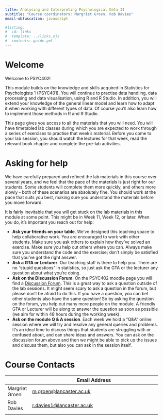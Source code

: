 ```yaml
---
title: Analysing and Interpreting Psychological Data II
subtitle: "Course coordinators: Margriet Groen, Rob Davies"
email-obfuscation: javascript

#listing:
#  id: links
#  template: ../links.ejs
#  contents: guide.yml
---
```


# Welcome

Welcome to PSYC402!

This module builds on the knowledge and skills acquired in Statistics for Psychologists 1 (PSYC401). You will continue to practise data handling, data processing and data visualisation, using R and R Studio. In addition, you will extend your knowledge of the general linear model and learn how to adapt it when working with different types of data. Of course you'll also learn how to implement those methods in R and R Studio.

This page gives you access to all the materials that you will need. You will have timetabled lab classes during which you are expected to work through a series of exercises to practise that week's material. Before you come to your lab session, you should watch the lectures for that week, read the relevant book chapter and complete the pre-lab activities. 

# Asking for help

We have carefully prepared and refined the lab materials in this course over several years, and we feel that the pace of the materials is just right for our students. Some students will complete them more quickly, and others more slowly - both of these scenarios are absolutely fine. You should work at the pace that suits you best, making sure you understand the materials before you move forward. 

It is fairly inevitable that you will get stuck on the lab materials in this module at some point. This might be in Week 11, Week 12, or later. When you do, it's important you reach out for help:

  - **Ask your friends on your table**. We've designed this teaching space to help collaborative work. You are encouraged to work with other students. Make sure you ask others to explain how they've solved an exercise. Make sure you help out others where you can. Always make sure you understand the code and the exercise; don't simply be satisfied that you've got the right answer.
  - **Ask a GTA or Lecturer**. Our teaching staff is there to help you. There are no "stupid questions" in statistics, so just ask the GTA or the lecturer any question about what you're doing.
  - **Ask on the Discussion Forum**. On the PSYC402 moodle page you will find a [Discussion Forum](https://modules.lancaster.ac.uk/mod/forum/view.php?id=2212548). This is a great way to ask a question outside of the lab sessions. It might seem scary to ask a question in the forum, but please don't be afraid to do this. If you have a question, you can bet other students also have the same question! So by asking the question on the forum, you help out many more people on the module. A friendly GTA or Lecturer will be along to answer the question as soon as possible (we aim for within 48 hours during the working week).
  - **Ask on the module Q & A session**. Each week we hold a "Q&A" online session where we will try and resolve any general queries and problems. It's an ideal time to discuss things that students are struggling with or confused about, and can share ideas and answers. You can ask on the discussion forum above and then we might be able to pick up the issues and discuss them, but also you can ask in the session itself.

# Course Contacts

|             | Email Address                                                  |
|-------------|----------------------------------------------------------------|
| Margriet Groen | [m.groen\@lancaster.ac.uk](mailto:m.groen@lancaster.ac.uk) |
| Rob Davies  | [r.davies1\@lancaster.ac.uk](mailto:r.davies1@lancaster.ac.uk)     |
|             |                                                                |
